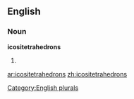 ==English==

===Noun===
'''icositetrahedrons'''

# {{plural of|[[icositetrahedron]]}}

[[Category:English plurals]]

[[ar:icositetrahedrons]]
[[zh:icositetrahedrons]]